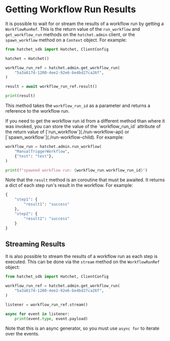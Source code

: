 
# Getting Workflow Run Results

It is possible to wait for or stream the results of a workflow run by getting a `WorkflowRunRef`. This is the return value of the `run_workflow` and `get_workflow_run` methods on the `hatchet.admin` client, or the `spawn_workflow` method on a `Context` object. For example:

```py filename="get_workflow_run.py" copy
from hatchet_sdk import Hatchet, ClientConfig

hatchet = Hatchet()

workflow_run_ref = hatchet.admin.get_workflow_run(
    "5a3a617d-1200-4ee2-92e6-be4bd27ca26f",
)

result = await workflow_run_ref.result()

print(result)
```

This method takes the `workflow_run_id` as a parameter and returns a reference to the workflow run.

<Callout type="info" emoji="🪓">
If you need to get the workflow run id from a different method than where it was invoked, you can store the value of the `workflow_run_id` attribute of the return value of [`run_workflow`](./run-workflow-api) or [`spawn_workflow`](./run-workflow-child). For example:

```py
workflow_run = hatchet.admin.run_workflow(
    "ManualTriggerWorkflow",
    {"test": "test"},
)

print(f"spawned workflow run: {workflow_run.workflow_run_id}")
```

</Callout>

Note that the `result` method is an coroutine that must be awaited. It returns a dict of each step run's result in the workflow. For example:

```py
{
    "step1": {
        "result1": "success"
    },
    "step2": {
        "result2": "success"
    }
}
```

## Streaming Results

It is also possible to stream the results of a workflow run as each step is executed. This can be done via the `stream` method on the `WorkflowRunRef` object:

```py filename="stream_workflow_run.py" copy
from hatchet_sdk import Hatchet, ClientConfig

workflow_run_ref = hatchet.admin.get_workflow_run(
    "5a3a617d-1200-4ee2-92e6-be4bd27ca26f",
)

listener = workflow_run_ref.stream()

async for event in listener:
    print(event.type, event.payload)
```

Note that this is an async generator, so you must use `async for` to iterate over the events.
